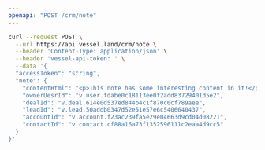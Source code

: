 ```yaml
---
openapi: "POST /crm/note"
---
```


<RequestExample>

```bash Request
curl --request POST \
  --url https://api.vessel.land/crm/note \
  --header 'Content-Type: application/json' \
  --header 'vessel-api-token: ' \
  --data '{
  "accessToken": "string",
  "note": {
    "contentHtml": "<p>This note has some interesting content in it!</p>",
    "ownerUesrId": "v.user.fdabe0c18113ee0f2add83729401d5e2",
    "dealId": "v.deal.614e0d537ed844b4c1f870c0cf789aee",
    "leadId": "v.lead.50addb0347d52e51e57e6c5406640437",
    "accountId": "v.account.f23ac239fa5e29e04663d9cd04d08221",
    "contactId": "v.contact.cf88a16a73f1352596111c2eaa4d9cc5"
  }
}'
```

</RequestExample>
